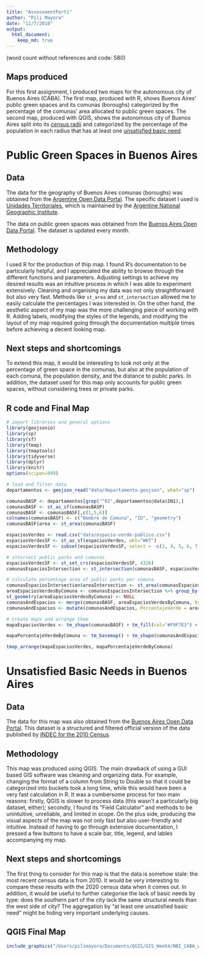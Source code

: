 ```yaml
---
title: "AssessmentPart1"
author: "Pili Mayora"
date: "11/7/2018"
output: 
  html_document:
    keep_md: true
---
```


(word count without references and code: 580)

## Maps produced

For this first assignment, I produced two maps for the autonomous city of Buenos Aires (CABA). 
The first map, produced with R, shows Buenos Aires' public green spaces and its comunas (boroughs) categorized by the percentage of the comunas' area allocated to public green spaces.
The second map, produced with QGIS, shows the autonomous city of Buenos Aires split into its [census radii](https://www.indec.gov.ar/codgeo.asp) and categorized by the percentage of the population in each radius that has at least one [unsatisfied basic need](https://www.indec.gob.ar/nivel4_default.asp?id_tema_1=4&id_tema_2=27&id_tema_3=66).

# Public Green Spaces in Buenos Aires

## Data

The data for the geography of Buenos Aires comunas (boroughs) was obtained from the [Argentine Open Data Portal](http://datos.gob.ar). The specific dataset I used is [Unidades Territoriales](http://datos.gob.ar/dataset/ign-unidades-territoriales), which is maintained by the [Argentine National Geographic Institute](http://ign.gob.ar).

The data on public green spaces was obtained from the [Buenos Aires Open Data Portal](https://data.buenosaires.gob.ar/dataset/espacios-verdes). The dataset is updated every month.

## Methodology

I used R for the production of thip map. I found R's documentation to be particularly helpful, and I appreciated the ability to browse through the different functions and parameters. Adjusting settings to achieve my desired results was an intuitive process in which I was able to experiment extensively.
Cleaning and organising my data was not only straightforward but also very fast. Methods like `st_area` and `st_intersection` allowed me to easily calculate the percentages I was interested in.
On the other hand, the aesthetic aspect of my map was the more challenging piece of working with R. Adding labels, modifying the styles of the legends, and modifying the layout of my map required going through the documentation multiple times before achieving a decent looking map.

## Next steps and shortcomings

To extend this map, it would be interesting to look not only at the percentage of green space in the comunas, but also at the population of each comuna, the population density, and the distance to public parks. In addition, the dataset used for this map only accounts for public green spaces, without considering trees or private parks.

## R code and Final Map

```r
# import libraries and general options
library(geojsonio)
library(sp)
library(sf)
library(tmap)
library(tmaptools)
library(tidyverse)
library(dplyr)
library(knitr)
options(scipen=999)
```

```r
# load and filter data
departamentos <- geojson_read("data/departamento.geojson", what="sp")

comunasBASP <- departamentos[grep("^02",departamentos@data$IN1),]
comunasBASF <- st_as_sf(comunasBASP)
comunasBASF <- comunasBASF[,c(1,5,6)]
colnames(comunasBASF) <- c("Nombre de Comuna", "ID", "geometry")
comunasBASF$area <- st_area(comunasBASF)

espaciosVerdes <- read.csv("data/espacio-verde-publico.csv")
espaciosVerdesSF <- st_as_sf(espaciosVerdes, wkt="WKT")
espaciosVerdesSF <- subset(espaciosVerdesSF, select = -c(1, 4, 5, 6, 7, 8, 9, 10, 11, 12, 13, 14, 15, 16, 18:21, 25:31))
```

```r
# intersect public parks and comunas
espaciosVerdesSF <- st_set_crs(espaciosVerdesSF, 4326)
comunasEspaciosIntersection <- st_intersection(comunasBASF, espaciosVerdesSF)
```

```r
# calculate percentage area of public parks per comuna
comunasEspaciosIntersection$areaIntersection <- st_area(comunasEspaciosIntersection$geometry)
areaEspaciosVerdesByComuna <- comunasEspaciosIntersection %>% group_by(Nombre.de.Comuna) %>% summarise(areaIntersection = sum(areaIntersection))
st_geometry(areaEspaciosVerdesByComuna) <- NULL
comunasAndEspacios <- merge(comunasBASF, areaEspaciosVerdesByComuna, by.x="Nombre de Comuna", by.y="Nombre.de.Comuna")
comunasAndEspacios <- mutate(comunasAndEspacios, PorcentajeVerde = areaIntersection * 100 / area)
```

```r
# create maps and arrange them
mapaEspaciosVerdes <- tm_shape(comunasBASF) + tm_fill(col="#F9F7E3") + tm_borders(lwd=0.5) + tm_shape(espaciosVerdesSF) + tm_fill(col="#43AB5D") + tm_borders(lwd=0) + tm_layout(title="Public Green Spaces in Buenos Aires", title.size = 0.80) + tm_compass(position = c("left", "bottom")) + tm_scale_bar(position=c("center","bottom"))

mapaPorcentajeVerdeByComuna <- tm_basemap() + tm_shape(comunasAndEspacios) + tm_polygons("PorcentajeVerde", palette="Greens", lwd=0.5, title="Percentage",  legend.format=list(fun=function(x) paste0(formatC(x, digits=0, format="f"), "%"))) + tm_legend(position=c(0.70, "bottom")) + tm_layout(title = "Percentage of Comuna's Area Allocated to Green Space", title.size = 0.80, inner.margins = 0.05) + tm_compass(position = c("left", "bottom")) + tm_scale_bar(position=c("center","bottom"))

tmap_arrange(mapaEspaciosVerdes, mapaPorcentajeVerdeByComuna)
```

# Unsatisfied Basic Needs in Buenos Aires

## Data

The data for this map was also obtained from the [Buenos Aires Open Data Portal](https://data.buenosaires.gob.ar/dataset/informacion-censal-por-radio). This dataset is a structured and filtered official version of the data published by [INDEC for the 2010 Census](https://www.indec.gov.ar/nivel4_default.asp?id_tema_1=2&id_tema_2=41&id_tema_3=135).

## Methodology

This map was produced using QGIS. 
The main drawback of using a GUI based GIS software was cleaning and organizing data. For example, changing the format of a column from String to Double so that it could be categorized into buckets took a long time, while this would have been a very fast calculation in R. It was a cumbersome process for two main reasons: firstly, QGIS is slower to process data (this wasn't a particularly big dataset, either); secondly, I found its "Field Calculator" and methods to be unintuitive, unreliable, and limited in scope.
On the plus side, producing the visual aspects of the map was not only fast but also user-friendly and intuitive. Instead of having to go through extensive documentation, I pressed a few buttons to have a scale bar, title, legend, and lables accompanying my map.

## Next steps and shortcomings

The first thing to consider for this map is that the data is somehow stale: the most recent census data is from 2010. It would be very interesting to compare these results with the 2020 census data when it comes out. In addition, it would be useful to further categorise the lack of basic needs by type: does the southern part of the city lack the same structural needs than the west side of city? The aggregation by "at least one unsatisfied basic need" might be hiding very important underlying causes.

## QGIS Final Map

```r
include_graphics("/Users/pilimayora/Documents/QGIS/GIS_Week4/NBI_CABA_with_legend.png")
```